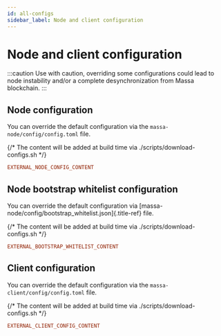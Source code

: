 ```yaml
---
id: all-configs
sidebar_label: Node and client configuration
---
```


# Node and client configuration

:::caution
Use with caution, overriding some configurations could lead to node
instability and/or a complete desynchronization from Massa blockchain.
:::

## Node configuration

You can override the default configuration via
the `massa-node/config/config.toml` file.

{/* The content will be added at build time via ./scripts/download-configs.sh */}
```toml
EXTERNAL_NODE_CONFIG_CONTENT

```

## Node bootstrap whitelist configuration

You can override the default configuration via
[massa-node/config/bootstrap_whitelist.json]{.title-ref} file.

{/* The content will be added at build time via ./scripts/download-configs.sh */}
```toml
EXTERNAL_BOOTSTRAP_WHITELIST_CONTENT

```

## Client configuration

You can override the default configuration via
the `massa-client/config/config.toml` file.

{/* The content will be added at build time via ./scripts/download-configs.sh */}
```toml
EXTERNAL_CLIENT_CONFIG_CONTENT

```